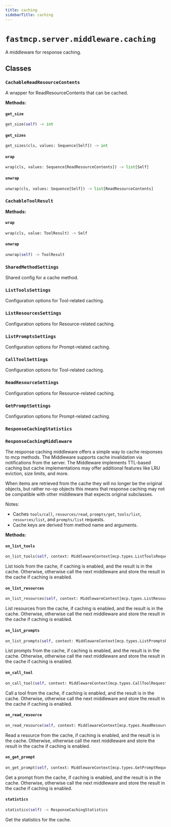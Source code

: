 ```yaml
---
title: caching
sidebarTitle: caching
---
```


# `fastmcp.server.middleware.caching`


A middleware for response caching.

## Classes

### `CachableReadResourceContents` <sup><a href="https://github.com/jlowin/fastmcp/blob/main/src/fastmcp/server/middleware/caching.py#L38" target="_blank"><Icon icon="github" style="width: 14px; height: 14px;" /></a></sup>


A wrapper for ReadResourceContents that can be cached.


**Methods:**

#### `get_size` <sup><a href="https://github.com/jlowin/fastmcp/blob/main/src/fastmcp/server/middleware/caching.py#L44" target="_blank"><Icon icon="github" style="width: 14px; height: 14px;" /></a></sup>

```python
get_size(self) -> int
```

#### `get_sizes` <sup><a href="https://github.com/jlowin/fastmcp/blob/main/src/fastmcp/server/middleware/caching.py#L48" target="_blank"><Icon icon="github" style="width: 14px; height: 14px;" /></a></sup>

```python
get_sizes(cls, values: Sequence[Self]) -> int
```

#### `wrap` <sup><a href="https://github.com/jlowin/fastmcp/blob/main/src/fastmcp/server/middleware/caching.py#L52" target="_blank"><Icon icon="github" style="width: 14px; height: 14px;" /></a></sup>

```python
wrap(cls, values: Sequence[ReadResourceContents]) -> list[Self]
```

#### `unwrap` <sup><a href="https://github.com/jlowin/fastmcp/blob/main/src/fastmcp/server/middleware/caching.py#L56" target="_blank"><Icon icon="github" style="width: 14px; height: 14px;" /></a></sup>

```python
unwrap(cls, values: Sequence[Self]) -> list[ReadResourceContents]
```

### `CachableToolResult` <sup><a href="https://github.com/jlowin/fastmcp/blob/main/src/fastmcp/server/middleware/caching.py#L63" target="_blank"><Icon icon="github" style="width: 14px; height: 14px;" /></a></sup>

**Methods:**

#### `wrap` <sup><a href="https://github.com/jlowin/fastmcp/blob/main/src/fastmcp/server/middleware/caching.py#L68" target="_blank"><Icon icon="github" style="width: 14px; height: 14px;" /></a></sup>

```python
wrap(cls, value: ToolResult) -> Self
```

#### `unwrap` <sup><a href="https://github.com/jlowin/fastmcp/blob/main/src/fastmcp/server/middleware/caching.py#L71" target="_blank"><Icon icon="github" style="width: 14px; height: 14px;" /></a></sup>

```python
unwrap(self) -> ToolResult
```

### `SharedMethodSettings` <sup><a href="https://github.com/jlowin/fastmcp/blob/main/src/fastmcp/server/middleware/caching.py#L77" target="_blank"><Icon icon="github" style="width: 14px; height: 14px;" /></a></sup>


Shared config for a cache method.


### `ListToolsSettings` <sup><a href="https://github.com/jlowin/fastmcp/blob/main/src/fastmcp/server/middleware/caching.py#L84" target="_blank"><Icon icon="github" style="width: 14px; height: 14px;" /></a></sup>


Configuration options for Tool-related caching.


### `ListResourcesSettings` <sup><a href="https://github.com/jlowin/fastmcp/blob/main/src/fastmcp/server/middleware/caching.py#L88" target="_blank"><Icon icon="github" style="width: 14px; height: 14px;" /></a></sup>


Configuration options for Resource-related caching.


### `ListPromptsSettings` <sup><a href="https://github.com/jlowin/fastmcp/blob/main/src/fastmcp/server/middleware/caching.py#L92" target="_blank"><Icon icon="github" style="width: 14px; height: 14px;" /></a></sup>


Configuration options for Prompt-related caching.


### `CallToolSettings` <sup><a href="https://github.com/jlowin/fastmcp/blob/main/src/fastmcp/server/middleware/caching.py#L96" target="_blank"><Icon icon="github" style="width: 14px; height: 14px;" /></a></sup>


Configuration options for Tool-related caching.


### `ReadResourceSettings` <sup><a href="https://github.com/jlowin/fastmcp/blob/main/src/fastmcp/server/middleware/caching.py#L103" target="_blank"><Icon icon="github" style="width: 14px; height: 14px;" /></a></sup>


Configuration options for Resource-related caching.


### `GetPromptSettings` <sup><a href="https://github.com/jlowin/fastmcp/blob/main/src/fastmcp/server/middleware/caching.py#L107" target="_blank"><Icon icon="github" style="width: 14px; height: 14px;" /></a></sup>


Configuration options for Prompt-related caching.


### `ResponseCachingStatistics` <sup><a href="https://github.com/jlowin/fastmcp/blob/main/src/fastmcp/server/middleware/caching.py#L111" target="_blank"><Icon icon="github" style="width: 14px; height: 14px;" /></a></sup>

### `ResponseCachingMiddleware` <sup><a href="https://github.com/jlowin/fastmcp/blob/main/src/fastmcp/server/middleware/caching.py#L120" target="_blank"><Icon icon="github" style="width: 14px; height: 14px;" /></a></sup>


The response caching middleware offers a simple way to cache responses to mcp methods. The Middleware
supports cache invalidation via notifications from the server. The Middleware implements TTL-based caching
but cache implementations may offer additional features like LRU eviction, size limits, and more.

When items are retrieved from the cache they will no longer be the original objects, but rather no-op objects
this means that response caching may not be compatible with other middleware that expects original subclasses.

Notes:
- Caches `tools/call`, `resources/read`, `prompts/get`, `tools/list`, `resources/list`, and `prompts/list` requests.
- Cache keys are derived from method name and arguments.


**Methods:**

#### `on_list_tools` <sup><a href="https://github.com/jlowin/fastmcp/blob/main/src/fastmcp/server/middleware/caching.py#L226" target="_blank"><Icon icon="github" style="width: 14px; height: 14px;" /></a></sup>

```python
on_list_tools(self, context: MiddlewareContext[mcp.types.ListToolsRequest], call_next: CallNext[mcp.types.ListToolsRequest, Sequence[Tool]]) -> Sequence[Tool]
```

List tools from the cache, if caching is enabled, and the result is in the cache. Otherwise,
otherwise call the next middleware and store the result in the cache if caching is enabled.


#### `on_list_resources` <sup><a href="https://github.com/jlowin/fastmcp/blob/main/src/fastmcp/server/middleware/caching.py#L266" target="_blank"><Icon icon="github" style="width: 14px; height: 14px;" /></a></sup>

```python
on_list_resources(self, context: MiddlewareContext[mcp.types.ListResourcesRequest], call_next: CallNext[mcp.types.ListResourcesRequest, Sequence[Resource]]) -> Sequence[Resource]
```

List resources from the cache, if caching is enabled, and the result is in the cache. Otherwise,
otherwise call the next middleware and store the result in the cache if caching is enabled.


#### `on_list_prompts` <sup><a href="https://github.com/jlowin/fastmcp/blob/main/src/fastmcp/server/middleware/caching.py#L306" target="_blank"><Icon icon="github" style="width: 14px; height: 14px;" /></a></sup>

```python
on_list_prompts(self, context: MiddlewareContext[mcp.types.ListPromptsRequest], call_next: CallNext[mcp.types.ListPromptsRequest, Sequence[Prompt]]) -> Sequence[Prompt]
```

List prompts from the cache, if caching is enabled, and the result is in the cache. Otherwise,
otherwise call the next middleware and store the result in the cache if caching is enabled.


#### `on_call_tool` <sup><a href="https://github.com/jlowin/fastmcp/blob/main/src/fastmcp/server/middleware/caching.py#L344" target="_blank"><Icon icon="github" style="width: 14px; height: 14px;" /></a></sup>

```python
on_call_tool(self, context: MiddlewareContext[mcp.types.CallToolRequestParams], call_next: CallNext[mcp.types.CallToolRequestParams, ToolResult]) -> ToolResult
```

Call a tool from the cache, if caching is enabled, and the result is in the cache. Otherwise,
otherwise call the next middleware and store the result in the cache if caching is enabled.


#### `on_read_resource` <sup><a href="https://github.com/jlowin/fastmcp/blob/main/src/fastmcp/server/middleware/caching.py#L377" target="_blank"><Icon icon="github" style="width: 14px; height: 14px;" /></a></sup>

```python
on_read_resource(self, context: MiddlewareContext[mcp.types.ReadResourceRequestParams], call_next: CallNext[mcp.types.ReadResourceRequestParams, Sequence[ReadResourceContents]]) -> Sequence[ReadResourceContents]
```

Read a resource from the cache, if caching is enabled, and the result is in the cache. Otherwise,
otherwise call the next middleware and store the result in the cache if caching is enabled.


#### `on_get_prompt` <sup><a href="https://github.com/jlowin/fastmcp/blob/main/src/fastmcp/server/middleware/caching.py#L407" target="_blank"><Icon icon="github" style="width: 14px; height: 14px;" /></a></sup>

```python
on_get_prompt(self, context: MiddlewareContext[mcp.types.GetPromptRequestParams], call_next: CallNext[mcp.types.GetPromptRequestParams, mcp.types.GetPromptResult]) -> mcp.types.GetPromptResult
```

Get a prompt from the cache, if caching is enabled, and the result is in the cache. Otherwise,
otherwise call the next middleware and store the result in the cache if caching is enabled.


#### `statistics` <sup><a href="https://github.com/jlowin/fastmcp/blob/main/src/fastmcp/server/middleware/caching.py#L447" target="_blank"><Icon icon="github" style="width: 14px; height: 14px;" /></a></sup>

```python
statistics(self) -> ResponseCachingStatistics
```

Get the statistics for the cache.

